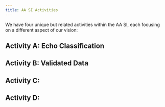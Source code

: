 ```yaml
---
title: AA SI Activities
---
```


We have four unique but related activities within the AA SI, each focusing on a different aspect of our vision:

## Activity A: Echo Classification

## Activity B: Validated Data

## Activity C:

## Activity D:
